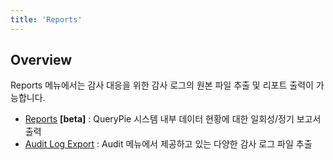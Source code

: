 ```yaml
---
title: 'Reports'
---
```


## Overview

Reports 메뉴에서는 감사 대응을 위한 감사 로그의 원본 파일 추출 및 리포트 출력이 가능합니다.


* [Reports](reports) **[beta]** : QueryPie 시스템 내부 데이터 현황에 대한 일회성/정기 보고서 출력
* [Audit Log Export](audit-log-export) : Audit 메뉴에서 제공하고 있는 다양한 감사 로그 파일 추출
